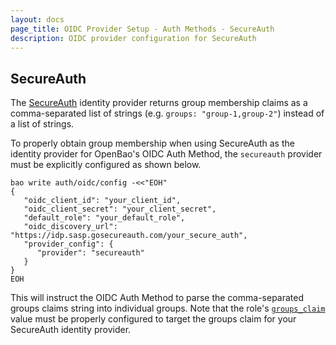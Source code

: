 ```yaml
---
layout: docs
page_title: OIDC Provider Setup - Auth Methods - SecureAuth
description: OIDC provider configuration for SecureAuth
---
```


## SecureAuth

The [SecureAuth](https://www.secureauth.com/) identity provider returns group membership
claims as a comma-separated list of strings (e.g. `groups: "group-1,group-2"`) instead
of a list of strings.

To properly obtain group membership when using SecureAuth as the identity provider for
OpenBao's OIDC Auth Method, the `secureauth` provider must be explicitly configured as
shown below.

```shell
bao write auth/oidc/config -<<"EOH"
{
   "oidc_client_id": "your_client_id",
   "oidc_client_secret": "your_client_secret",
   "default_role": "your_default_role",
   "oidc_discovery_url": "https://idp.sasp.gosecureauth.com/your_secure_auth",
   "provider_config": {
      "provider": "secureauth"
   }
}
EOH
```

This will instruct the OIDC Auth Method to parse the comma-separated groups claims string
into individual groups. Note that the role's [`groups_claim`](/api-docs/auth/jwt#groups_claim)
value must be properly configured to target the groups claim for your SecureAuth identity
provider.
